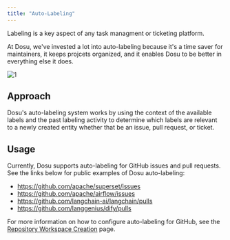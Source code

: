 ```yaml
---
title: "Auto-Labeling"
---
```


Labeling is a key aspect of any task managment or ticketing platform.

At Dosu, we've invested a lot into auto-labeling because it's a time saver for maintainers, it keeps projcets organized, and it enables Dosu to be better in everything else it does.

![1](/images/auto-labeling-1.png)


## Approach
Dosu's auto-labeling system works by using the context of the available labels and the past labeling activity to determine which
labels are relevant to a newly created entity whether that be an issue, pull request, or ticket.


## Usage
Currently, Dosu supports auto-labeling for GitHub issues and pull requests. See the links below for public examples of Dosu auto-labeling:
- https://github.com/apache/superset/issues
- https://github.com/apache/airflow/issues
- https://github.com/langchain-ai/langchain/pulls
- https://github.com/langgenius/dify/pulls

For more information on how to configure auto-labeling for GitHub, see the [Repository Workspace Creation](/docs/workspace-creation-github-repository) page.
